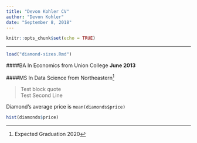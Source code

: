 ```yaml
---
title: "Devon Kohler CV"
author: "Devon Kohler"
date: "September 8, 2018"
---
```


```r
knitr::opts_chunk$set(echo = TRUE)
```
***
```r
load("diamond-sizes.Rmd")
```
####BA In Economics from Union College **June 2013**

####MS In Data Science from Northeastern[^1]

> Test block quote\
> Test Second Line

Diamond's average price is `mean(diamonds$price)`

```r
hist(diamonds$price)

```



[^1]: Expected Graduation 2020